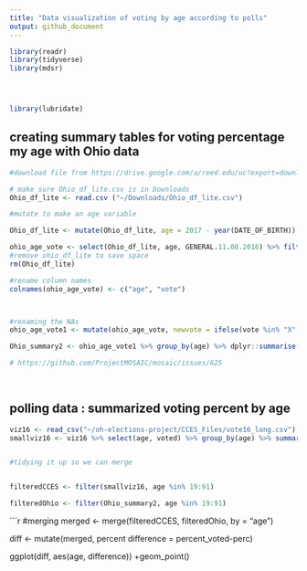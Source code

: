 ```yaml
---
title: "Data visualization of voting by age according to polls"
output: github_document
---
```


```r
library(readr)
library(tidyverse)
library(mdsr)




library(lubridate)

```
## creating summary tables for voting percentage my age with Ohio data
```r
#download file from https://drive.google.com/a/reed.edu/uc?export=download&confirm=vfYf&id=0B16R3n7VKQteeEh5SmozTXRVb2s

# make sure Ohio_df_lite.csv is in Downloads
Ohio_df_lite <- read.csv ("~/Downloads/Ohio_df_lite.csv")

#mutate to make an age variable

Ohio_df_lite <- mutate(Ohio_df_lite, age = 2017 - year(DATE_OF_BIRTH))

ohio_age_vote <- select(Ohio_df_lite, age, GENERAL.11.08.2016) %>% filter(age < 99)
#remove ohio_df_lite to save space
rm(Ohio_df_lite)

#rename column names
colnames(ohio_age_vote) <- c("age", "vote")



#renaming the NAs
ohio_age_vote1 <- mutate(ohio_age_vote, newvote = ifelse(vote %in% "X", "X", "O"))

Ohio_summary2 <- ohio_age_vote1 %>% group_by(age) %>% dplyr::summarise(perc = base::mean(newvote == "X"))

# https://github.com/ProjectMOSAIC/mosaic/issues/625
 
  
```



##  polling data : summarized voting percent by age

``` r
viz16 <- read_csv("~/oh-elections-project/CCES_Files/vote16_long.csv")
smallviz16 <- viz16 %>% select(age, voted) %>% group_by(age) %>% summarize(percent_voted = base::mean(voted == "yes"))



```

```r
#tidying it up so we can merge


filteredCCES <- filter(smallviz16, age %in% 19:91) 

filteredOhio <- filter(Ohio_summary2, age %in% 19:91)

```


```r
#merging
merged <- merge(filteredCCES, filteredOhio, by = "age")

diff <- mutate(merged, percent difference = percent_voted-perc)

ggplot(diff, aes(age, difference)) +geom_point()

